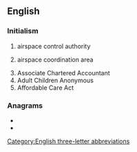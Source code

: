 {{also|aca|acá|aĉa|aça|-ača}}

==English==

===Initialism===
{{rfc-header|Initialism}}
{{head|en|initialism}}

# {{lb|en|military}} airspace control authority
# {{lb|en|military}} airspace coordination area
# Associate Chartered Accountant
# Adult Children Anonymous
# Affordable Care Act

===Anagrams===
* {{l|en|AAC}}
* {{l|en|CAA}}

[[Category:English three-letter abbreviations]]